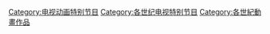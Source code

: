 [[Category:电视动画特别节目|Category:电视动画特别节目]]
[[Category:各世纪电视特别节目|Category:各世纪电视特别节目]]
[[Category:各世紀動畫作品|Category:各世紀動畫作品]]